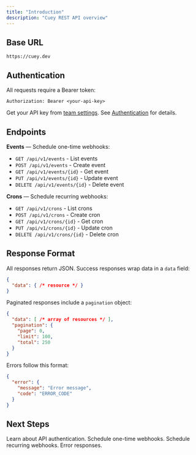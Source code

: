 ```yaml
---
title: "Introduction"
description: "Cuey REST API overview"
---
```


## Base URL

```
https://cuey.dev
```

## Authentication

All requests require a Bearer token:

```
Authorization: Bearer <your-api-key>
```

Get your API key from [team settings](https://cuey.dev/dashboard). See [Authentication](/api-reference/authentication) for details.

## Endpoints

**Events** — Schedule one-time webhooks:
- `GET /api/v1/events` - List events
- `POST /api/v1/events` - Create event
- `GET /api/v1/events/{id}` - Get event
- `PUT /api/v1/events/{id}` - Update event
- `DELETE /api/v1/events/{id}` - Delete event

**Crons** — Schedule recurring webhooks:
- `GET /api/v1/crons` - List crons
- `POST /api/v1/crons` - Create cron
- `GET /api/v1/crons/{id}` - Get cron
- `PUT /api/v1/crons/{id}` - Update cron
- `DELETE /api/v1/crons/{id}` - Delete cron

## Response Format

All responses return JSON. Success responses wrap data in a `data` field:

```json
{
  "data": { /* resource */ }
}
```

Paginated responses include a `pagination` object:

```json
{
  "data": [ /* array of resources */ ],
  "pagination": {
    "page": 0,
    "limit": 100,
    "total": 250
  }
}
```

Errors follow this format:

```json
{
  "error": {
    "message": "Error message",
    "code": "ERROR_CODE"
  }
}
```

## Next Steps

<CardGroup cols={2}>
  <Card
    title="Authentication"
    icon="key"
    href="/api-reference/authentication"
  >
    Learn about API authentication.
  </Card>
  <Card
    title="Events"
    icon="calendar"
    href="/api-reference/events"
  >
    Schedule one-time webhooks.
  </Card>
  <Card
    title="Crons"
    icon="refresh"
    href="/api-reference/crons"
  >
    Schedule recurring webhooks.
  </Card>
  <Card
    title="Errors"
    icon="exclamation-triangle"
    href="/api-reference/errors"
  >
    Error responses.
  </Card>
</CardGroup>
